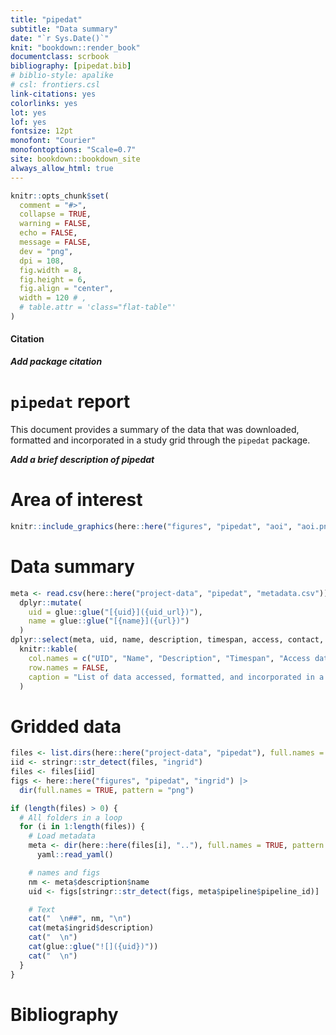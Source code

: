 ```yaml
---
title: "pipedat"
subtitle: "Data summary"
date: "`r Sys.Date()`"
knit: "bookdown::render_book"
documentclass: scrbook
bibliography: [pipedat.bib]
# biblio-style: apalike
# csl: frontiers.csl
link-citations: yes
colorlinks: yes
lot: yes
lof: yes
fontsize: 12pt
monofont: "Courier"
monofontoptions: "Scale=0.7"
site: bookdown::bookdown_site
always_allow_html: true
---
```


```r
knitr::opts_chunk$set(
  comment = "#>",
  collapse = TRUE,
  warning = FALSE,
  echo = FALSE,
  message = FALSE,
  dev = "png",
  dpi = 108,
  fig.width = 8,
  fig.height = 6,
  fig.align = "center",
  width = 120 # ,
  # table.attr = 'class="flat-table"'
)
```


#### Citation {-}

***Add package citation***

# `pipedat` report

This document provides a summary of the data that was downloaded, formatted and incorporated in a study grid through the `pipedat` package. 

***Add a brief description of pipedat***

# Area of interest

```r
knitr::include_graphics(here::here("figures", "pipedat", "aoi", "aoi.png"))
```

# Data summary 

```r
meta <- read.csv(here::here("project-data", "pipedat", "metadata.csv")) |>
  dplyr::mutate(
    uid = glue::glue("[{uid}]({uid_url})"),
    name = glue::glue("[{name}]({url})")
  )
dplyr::select(meta, uid, name, description, timespan, access, contact, source) |>
  knitr::kable(
    col.names = c("UID", "Name", "Description", "Timespan", "Access date", "Contacts", "Source"),
    row.names = FALSE,
    caption = "List of data accessed, formatted, and incorporated in a study grid through the `pipedat` package"
  )
```

# Gridded data 

```r
files <- list.dirs(here::here("project-data", "pipedat"), full.names = TRUE)
iid <- stringr::str_detect(files, "ingrid")
files <- files[iid]
figs <- here::here("figures", "pipedat", "ingrid") |>
  dir(full.names = TRUE, pattern = "png")

if (length(files) > 0) {
  # All folders in a loop
  for (i in 1:length(files)) {
    # Load metadata
    meta <- dir(here::here(files[i], ".."), full.names = TRUE, pattern = "yaml") |>
      yaml::read_yaml()

    # names and figs
    nm <- meta$description$name
    uid <- figs[stringr::str_detect(figs, meta$pipeline$pipeline_id)]

    # Text
    cat("  \n##", nm, "\n")
    cat(meta$ingrid$description)
    cat("  \n")
    cat(glue::glue("![]({uid})"))
    cat("  \n")
  }
}
```

# Bibliography {-}

<!-- <div id="refs"></div> -->

